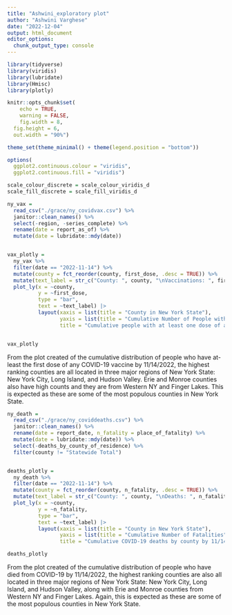 ```yaml
---
title: "Ashwini_exploratory plot"
author: "Ashwini Varghese"
date: "2022-12-04"
output: html_document
editor_options: 
  chunk_output_type: console
---
```


```r
library(tidyverse)
library(viridis)
library(lubridate)
library(Hmisc)
library(plotly)

knitr::opts_chunk$set(
	echo = TRUE,
	warning = FALSE,
	fig.width = 8, 
  fig.height = 6,
  out.width = "90%")

theme_set(theme_minimal() + theme(legend.position = "bottom"))

options(
  ggplot2.continuous.colour = "viridis",
  ggplot2.continuous.fill = "viridis")

scale_colour_discrete = scale_colour_viridis_d
scale_fill_discrete = scale_fill_viridis_d
```



```r

ny_vax =
  read_csv("./grace/ny_covidvax.csv") %>% 
  janitor::clean_names() %>% 
  select(-region, -series_complete) %>% 
  rename(date = report_as_of) %>% 
  mutate(date = lubridate::mdy(date))


vax_plotly =
  ny_vax %>%
  filter(date == "2022-11-14") %>%
  mutate(county = fct_reorder(county, first_dose, .desc = TRUE)) %>%
  mutate(text_label = str_c("County: ", county, "\nVaccinations: ", first_dose)) %>% 
  plot_ly(x = ~county, 
          y = ~first_dose, 
          type = "bar", 
          text = ~text_label) |>
          layout(xaxis = list(title = "County in New York State"), 
                 yaxis = list(title = "Cumulative Number of People with at least one dose"),          
                 title = "Cumulative people with at least one dose of any COVID-19 vaccine by county by 11/14/2022")


vax_plotly

```



From the plot created of the cumulative distribution of people who have at-least the first dose of any COVID-19 vaccine by 11/14/2022, the highest ranking counties are all located in three major regions of New York State: New York City, Long Island, and Hudson Valley. Erie and Monroe counties also have high counts and they are from Western NY and Finger Lakes. This is expected as these are some of the most populous counties in New York State.




```r

ny_death =
  read_csv("./grace/ny_coviddeaths.csv") %>% 
  janitor::clean_names() %>%
  rename(date = report_date, n_fatality = place_of_fatality) %>% 
  mutate(date = lubridate::mdy(date)) %>%
  select(-deaths_by_county_of_residence) %>%
  filter(county != "Statewide Total")


deaths_plotly =
  ny_death %>%
  filter(date == "2022-11-14") %>%
  mutate(county = fct_reorder(county, n_fatality, .desc = TRUE)) %>% 
  mutate(text_label = str_c("County: ", county, "\nDeaths: ", n_fatality)) %>% 
  plot_ly(x = ~county, 
          y = ~n_fatality, 
          type = "bar", 
          text = ~text_label) |>
          layout(xaxis = list(title = "County in New York State"), 
                 yaxis = list(title = "Cumulative Number of Fatalities"),          
                 title = "Cumulative COVID-19 deaths by county by 11/14/2022")

deaths_plotly

```




From the plot created of the cumulative distribution of people who have died from COVID-19 by 11/14/2022, the highest ranking counties are also all located in three major regions of New York State: New York City, Long Island, and Hudson Valley, along with Erie and Monroe counties from Western NY and Finger Lakes. Again, this is expected as these are some of the most populous counties in New York State. 



